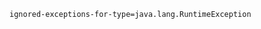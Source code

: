 ```properties {tabTitle: sentry.properties}
ignored-exceptions-for-type=java.lang.RuntimeException
```
